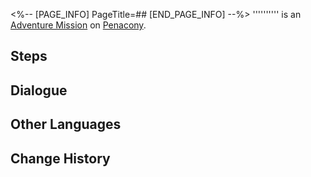 <%-- [PAGE_INFO]
PageTitle=##
[END_PAGE_INFO] --%>
{{Stub|Dialogue.}}
{{Mission Infobox
|id            = 4540407
|title         = 
|image         = <!--Mission .png-->
|type          = Adventure
|event_name    = 
|chapter       = 
|requirements  = [[Trailblaze Mission]] ''[[The Youths Who Chase Dreams]]'' completed
|summary       = <!--official mission summary from Fate's Atlas-->
|characters    = Trailblazer
|startLocation = [[Penacony]] - [[A Child's Dream]]
|world         = Penacony
|area          = A Child's Dream
|prev          = 
|next          = 
|rewards       = Building Blocks*1
}}
'''''''''' is an [[Adventure Mission]] on [[Penacony]].

==Steps==


<!--
==Gameplay Notes==

--><!--
==Trial Character==

-->
==Dialogue==
{{Stub Dialogue}}

{{Dialogue End}}

==Other Languages==
{{Other Languages
|en   = 
|zhs  = 
|zht  = 
|ja   = 
|ko   = 
|es   = 
|fr   = 
|ru   = 
|th   = 
|vi   = 
|de   = 
|id   = 
|pt   = 
}}

==Change History==
{{Change History|2.0}}
